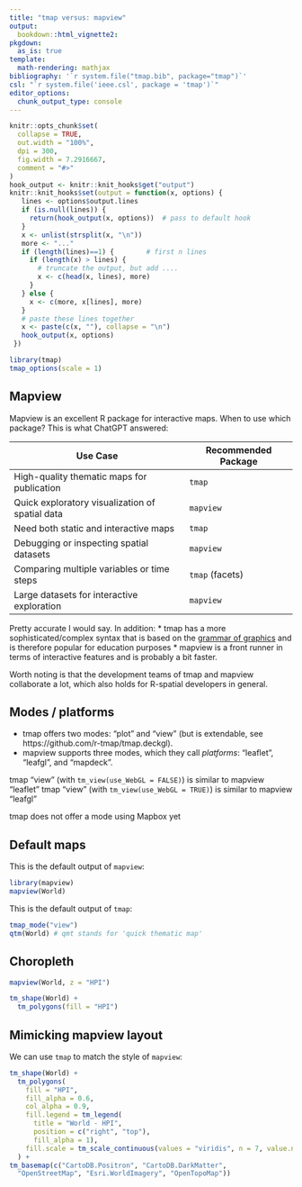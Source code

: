 ```yaml
---
title: "tmap versus: mapview"
output: 
  bookdown::html_vignette2:
pkgdown:
  as_is: true
template:
  math-rendering: mathjax
bibliography: '`r system.file("tmap.bib", package="tmap")`'
csl: "`r system.file('ieee.csl', package = 'tmap')`"
editor_options: 
  chunk_output_type: console
---
```


```r
knitr::opts_chunk$set(
  collapse = TRUE,
  out.width = "100%",
  dpi = 300,
  fig.width = 7.2916667,
  comment = "#>"
)
hook_output <- knitr::knit_hooks$get("output")
knitr::knit_hooks$set(output = function(x, options) {
   lines <- options$output.lines
   if (is.null(lines)) {
     return(hook_output(x, options))  # pass to default hook
   }
   x <- unlist(strsplit(x, "\n"))
   more <- "..."
   if (length(lines)==1) {        # first n lines
     if (length(x) > lines) {
       # truncate the output, but add ....
       x <- c(head(x, lines), more)
     }
   } else {
     x <- c(more, x[lines], more)
   }
   # paste these lines together
   x <- paste(c(x, ""), collapse = "\n")
   hook_output(x, options)
 })

```


```r
library(tmap)
tmap_options(scale = 1)
```

## Mapview

Mapview is an excellent R package for interactive maps. When to use which package? This is what ChatGPT answered:

| Use Case                                  | Recommended Package |
|-------------------------------------------|----------------------|
| High-quality thematic maps for publication | `tmap`              |
| Quick exploratory visualization of spatial data | `mapview`          |
| Need both static and interactive maps      | `tmap`              |
| Debugging or inspecting spatial datasets   | `mapview`           |
| Comparing multiple variables or time steps | `tmap` (facets)     |
| Large datasets for interactive exploration | `mapview`           |

Pretty accurate I would say. In addition:
* tmap has a more sophisticated/complex syntax that is based on the [grammar of graphics](21_theory_gg) and is therefore popular for education purposes
* mapview is a front runner in terms of interactive features and is probably a bit faster.

Worth noting is that the development teams of tmap and mapview collaborate a lot, which also holds for R-spatial developers in general.

## Modes / platforms

* tmap offers two modes: "plot" and "view" (but is extendable, see https://github.com/r-tmap/tmap.deckgl). 
* mapview supports three modes, which they call *platforms*: "leaflet", "leafgl", and "mapdeck".

tmap "view" (with `tm_view(use_WebGL = FALSE)`) is similar to mapview "leaflet"
tmap "view" (with `tm_view(use_WebGL = TRUE)`) is similar to mapview "leafgl"

tmap does not offer a mode using Mapbox yet


## Default maps

This is the default output of `mapview`:

```r
library(mapview)
mapview(World)
```


This is the default output of `tmap`:

```r
tmap_mode("view")
qtm(World) # qmt stands for 'quick thematic map'
```

## Choropleth


```r
mapview(World, z = "HPI")
```

```r
tm_shape(World) +
  tm_polygons(fill = "HPI")
```


## Mimicking mapview layout

We can use `tmap` to match the style of `mapview`:

```r
tm_shape(World) +
  tm_polygons(
    fill = "HPI",
    fill_alpha = 0.6,
    col_alpha = 0.9,
    fill.legend = tm_legend(
      title = "World - HPI",
      position = c("right", "top"), 
      fill_alpha = 1),
    fill.scale = tm_scale_continuous(values = "viridis", n = 7, value.na = "#BEBEBE")
  ) + 
tm_basemap(c("CartoDB.Positron", "CartoDB.DarkMatter", 
  "OpenStreetMap", "Esri.WorldImagery", "OpenTopoMap"))
```


